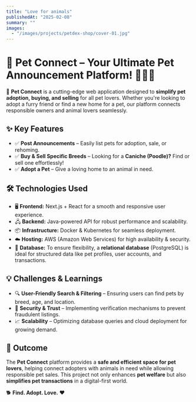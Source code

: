 ```yaml
---
title: "Love for animals"
publishedAt: "2025-02-08"
summary: ""
images:
  - "/images/projects/petdex-shop/cover-01.jpg"
---
```


# 🐾 Pet Connect – Your Ultimate Pet Announcement Platform! 🐶🐱🐰  

🚀 **Pet Connect** is a cutting-edge web application designed to **simplify pet adoption, buying, and selling** for all pet lovers. Whether you're looking to adopt a furry friend or find a new home for a pet, our platform connects responsible owners and animal lovers seamlessly.  

## ✨ Key Features  
- ✅ **Post Announcements** – Easily list pets for adoption, sale, or rehoming.  
- ✅ **Buy & Sell Specific Breeds** – Looking for a **Caniche (Poodle)?** Find or sell one effortlessly!  
- ✅ **Adopt a Pet** – Give a loving home to an animal in need.  

## 🛠️ Technologies Used  
- 🖥️ **Frontend:** Next.js + React for a smooth and responsive user experience.  
- 🖧 **Backend:** Java-powered API for robust performance and scalability.  
- 📦 **Infrastructure:** Docker & Kubernetes for seamless deployment.  
- ☁️ **Hosting:** AWS (Amazon Web Services) for high availability & security.  
- 💾 **Database:** To ensure flexibility, a **relational database** (PostgreSQL) is ideal for structured data like pet profiles, user accounts, and transactions.  

## 💡 Challenges & Learnings  
- 🔍 **User-Friendly Search & Filtering** – Ensuring users can find pets by breed, age, and location.  
- 🔐 **Security & Trust** – Implementing verification mechanisms to prevent fraudulent listings.  
- 📈 **Scalability** – Optimizing database queries and cloud deployment for growing demand.  

## 🎯 Outcome  
The **Pet Connect** platform provides a **safe and efficient space for pet lovers**, helping connect adopters with animals in need while allowing responsible pet sales. This project not only enhances **pet welfare** but also **simplifies pet transactions** in a digital-first world.  

🐕 **Find. Adopt. Love.** ❤️  